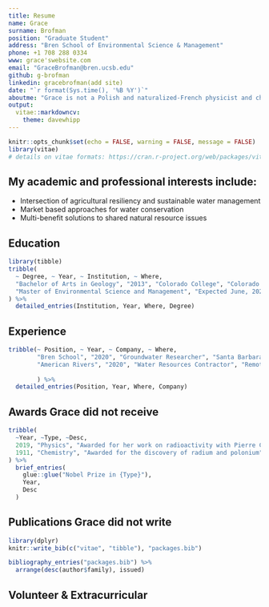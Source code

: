 ```yaml
---
title: Resume
name: Grace
surname: Brofman
position: "Graduate Student"
address: "Bren School of Environmental Science & Management"
phone: +1 708 288 0334
www: grace'swebsite.com
email: "GraceBrofman@bren.ucsb.edu"
github: g-brofman
linkedin: gracebrofman(add site)
date: "`r format(Sys.time(), '%B %Y')`"
aboutme: "Grace is not a Polish and naturalized-French physicist and chemist who conducts pioneering research on radioactivity."
output: 
  vitae::markdowncv:
    theme: davewhipp
---
```


```r
knitr::opts_chunk$set(echo = FALSE, warning = FALSE, message = FALSE)
library(vitae)
# details on vitae formats: https://cran.r-project.org/web/packages/vitae/vitae.pdf
```

## My academic and professional interests include:

 * Intersection of agricultural resiliency and sustainable water management
 * Market based approaches for water conservation
 * Multi-benefit solutions to shared natural resource issues
 

## Education

```r
library(tibble)
tribble(
  ~ Degree, ~ Year, ~ Institution, ~ Where,
  "Bachelor of Arts in Geology", "2013", "Colorado College", "Colorado Springs, CO",
  "Master of Environmental Science and Management", "Expected June, 2021", "Bren School of Environmental Science & Management, University of California at Santa Barbara", "Santa Barbara, CA"
) %>% 
  detailed_entries(Institution, Year, Where, Degree)
```

## Experience

```r
tribble(~ Position, ~ Year, ~ Company, ~ Where,
        "Bren School", "2020", "Groundwater Researcher", "Santa Barbara, CA",
        "American Rivers", "2020", "Water Resources Contractor", "Remote"
        
        ) %>% 
  detailed_entries(Position, Year, Where, Company)
```


## Awards Grace did not receive

```r
tribble(
  ~Year, ~Type, ~Desc,
  2019, "Physics", "Awarded for her work on radioactivity with Pierre Curie and Henri Becquerel",
  1911, "Chemistry", "Awarded for the discovery of radium and polonium"
) %>% 
  brief_entries(
    glue::glue("Nobel Prize in {Type}"),
    Year, 
    Desc
  )
```

## Publications Grace did not write

```r
library(dplyr)
knitr::write_bib(c("vitae", "tibble"), "packages.bib")

bibliography_entries("packages.bib") %>%
  arrange(desc(author$family), issued)
```

## Volunteer & Extracurricular
